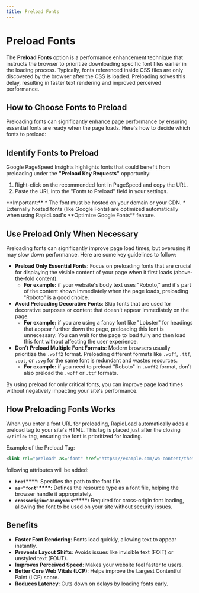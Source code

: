 ```yaml
---
title: Preload Fonts
--- 
```




# Preload Fonts

The **Preload Fonts** option is a performance enhancement technique that instructs the browser to prioritize downloading
specific font files earlier in the loading process. Typically, fonts referenced inside CSS files are only discovered by the
browser after the CSS is loaded. Preloading solves this delay, resulting in faster text rendering and improved perceived performance.

## How to Choose Fonts to Preload

Preloading fonts can significantly enhance page performance by ensuring essential fonts are ready when the page loads. Here's how to decide which fonts to preload:

## Identify Fonts to Preload

Google PageSpeed Insights highlights fonts that could benefit from preloading under the **"Preload Key Requests"** opportunity:

1. Right-click on the recommended font in PageSpeed and copy the URL.
2. Paste the URL into the "Fonts to Preload" field in your settings.

<Callout type="error" emoji="️📌">
**Important:**
*   The font must be hosted on your domain or your CDN.
*   Externally hosted fonts (like Google Fonts) are optimized automatically when using RapidLoad's **Optimize Google Fonts** feature.
</Callout>

## Use Preload Only When Necessary

Preloading fonts can significantly improve page load times, but overusing it may slow down performance. Here are some key guidelines to follow:

*   **Preload Only Essential Fonts**: Focus on preloading fonts that are crucial for displaying the visible content of your page when it first loads (above-the-fold content).
    *   **For example:** if your website's body text uses "Roboto," and it's part of the content shown immediately when the page loads, preloading "Roboto" is a good choice.
*   **Avoid Preloading Decorative Fonts**: Skip fonts that are used for decorative purposes or content that doesn’t appear immediately on the page.
    *   **For example:** if you are using a fancy font like "Lobster" for headings that appear further down the page, preloading this font is unnecessary. You can wait for the page to load fully and then load this font without affecting the user experience.
*   **Don’t Preload Multiple Font Formats**: Modern browsers usually prioritize the `.woff2` format. Preloading different formats like `.woff`, `.ttf`, `.eot`, or `.svg` for the same font is redundant and wastes resources.
    *   **For example:** if you need to preload "Roboto" in `.woff2` format, don’t also preload the `.woff` or `.ttf` formats.

By using preload for only critical fonts, you can improve page load times without negatively impacting your site's performance.

  

## How Preloading Fonts Works

When you enter a font URL for preloading, RapidLoad automatically adds a preload tag to your site's HTML. This tag is placed just after the closing `</title>` tag, ensuring the font is prioritized for loading.

Example of the Preload Tag:

```xml
<link rel="preload" as="font" href="https://example.com/wp-content/themes/yourtheme/fonts/yourfont.woff2" crossorigin>
```

following attributes will be added:

*   **`href`****:** Specifies the path to the font file.
*   **`as="font"`****:** Defines the resource type as a font file, helping the browser handle it appropriately.
*   **`crossorigin="anonymous"`****:** Required for cross-origin font loading, allowing the font to be used on your site without security issues.

## Benefits

*   **Faster Font Rendering**: Fonts load quickly, allowing text to appear instantly.
*   **Prevents Layout Shifts**: Avoids issues like invisible text (FOIT) or unstyled text (FOUT).
*   **Improves Perceived Speed**: Makes your website feel faster to users.
*   **Better Core Web Vitals (LCP)**: Helps improve the Largest Contentful Paint (LCP) score.
*   **Reduces Latency**: Cuts down on delays by loading fonts early.